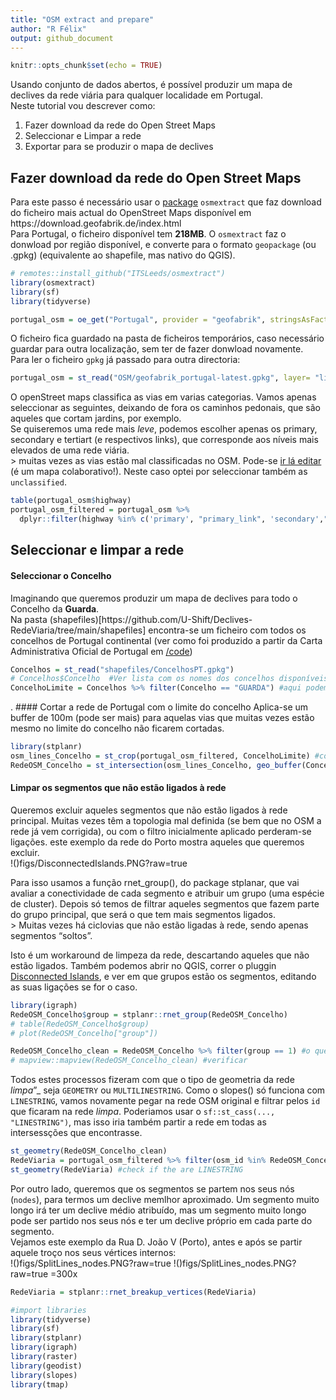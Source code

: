 ```yaml
---
title: "OSM extract and prepare"
author: "R Félix"
output: github_document
---
```



```r
knitr::opts_chunk$set(echo = TRUE)
```

Usando conjunto de dados abertos, é possível produzir um mapa de declives da rede viária para qualquer localidade em Portugal.  
Neste tutorial vou descrever como:

1. Fazer download da rede do Open Street Maps
2. Seleccionar e Limpar a rede
3. Exportar para se produzir o mapa de declives

## Fazer download da rede do Open Street Maps
Para este passo é necessário usar o [package](https://itsleeds.github.io/osmextract/articles/osmextract.html) `osmextract` que faz download do ficheiro mais actual do OpenStreet Maps disponível em https://download.geofabrik.de/index.html  
Para Portugal, o ficheiro disponível tem **218MB**. O `osmextract` faz o donwload por região disponível, e converte para o formato `geopackage` (ou .gpkg) (equivalente ao shapefile, mas nativo do QGIS).

```r
# remotes::install_github("ITSLeeds/osmextract")
library(osmextract)
library(sf)
library(tidyverse)

portugal_osm = oe_get("Portugal", provider = "geofabrik", stringsAsFactors = FALSE, quiet = FALSE, force_download = TRUE, force_vectortranslate = TRUE)) #218 MB!
```
O ficheiro fica guardado na pasta de ficheiros temporários, caso necessário guardar para outra localização, sem ter de fazer donwload novamente.  
Para ler o ficheiro `gpkg` já passado para outra directoria:
```r
portugal_osm = st_read("OSM/geofabrik_portugal-latest.gpkg", layer= "lines")
```
O openStreet maps classifica as vias em varias categorias. Vamos apenas seleccionar as seguintes, deixando de fora os caminhos pedonais, que são aqueles que cortam jardins, por exemplo.  
Se quiseremos uma rede mais _leve_, podemos escolher apenas os primary, secondary e tertiart (e respectivos links), que corresponde aos níveis mais elevados de uma rede viária.  
> muitas vezes as vias estão mal classificadas no OSM. Pode-se [ir lá editar](https://www.openstreetmap.org/edit) (é um mapa colaborativo!). Neste caso optei por seleccionar também as `unclassified`.

```r
table(portugal_osm$highway)
portugal_osm_filtered = portugal_osm %>% 
  dplyr::filter(highway %in% c('primary', "primary_link", 'secondary',"secondary_link", 'tertiary', "tertiary_link", "trunk", "trunk_link", "residential", "cycleway", "living_street", "unclassified", "motorway", "motorway_link", "pedestrian", "steps", "service", "track"))
```

## Seleccionar e limpar a rede
#### Seleccionar o Concelho
Imaginando que queremos produzir um mapa de declives para todo o Concelho da **Guarda**.  
Na pasta (shapefiles)[https://github.com/U-Shift/Declives-RedeViaria/tree/main/shapefiles] encontra-se um ficheiro com todos os concelhos de Portugal continental (ver como foi produzido a partir da Carta Administrativa Oficial de Portugal em [/code](https://github.com/U-Shift/Declives-RedeViaria/blob/main/code/CAOPconcelhos.R))

```r
Concelhos = st_read("shapefiles/ConcelhosPT.gpkg")
# Concelhos$Concelho  #Ver lista com os nomes dos concelhos disponíveis
ConcelhoLimite = Concelhos %>% filter(Concelho == "GUARDA") #aqui podemos escolher outro qualquer
```
.
#### Cortar a rede de Portugal com o limite do concelho
Aplica-se um buffer de 100m (pode ser mais) para aquelas vias que muitas vezes estão mesmo no limite do concelho não ficarem cortadas.
```r
library(stplanr)
osm_lines_Concelho = st_crop(portugal_osm_filtered, ConcelhoLimite) #corta nos bounding boxes, para não ficar tão pesado na operação seguinte
RedeOSM_Concelho = st_intersection(osm_lines_Concelho, geo_buffer(ConcelhoLimite, dist=100)) #clip com um buffer de 100m
```

#### Limpar os segmentos que não estão ligados à rede
Queremos excluir aqueles segmentos que não estão ligados à rede principal. Muitas vezes têm a topologia mal definida (se bem que no OSM a rede já vem corrigida), ou com o filtro inicialmente aplicado perderam-se ligações. este exemplo da rede do Porto mostra aqueles que queremos excluir.  
!()[figs/DisconnectedIslands.PNG?raw=true]{width=50%}
  
Para isso usamos a função rnet_group(), do package stplanar, que vai avaliar a conectividade de cada segmento e atribuir um grupo (uma espécie de cluster). Depois só temos de filtrar aqueles segmentos que fazem parte do grupo principal, que será o que tem mais segmentos ligados.  
> Muitas vezes há ciclovias que não estão ligadas à rede, sendo apenas segmentos "soltos".

Isto é um workaround de limpeza da rede, descartando aqueles que não estão ligados. Também podemos abrir no QGIS, correr o pluggin [Disconnected Islands](http://plugins.qgis.org/plugins/disconnected-islands/), e ver em que grupos estão os segmentos, editando as suas ligações se for o caso.
```r
library(igraph)
RedeOSM_Concelho$group = stplanr::rnet_group(RedeOSM_Concelho)
# table(RedeOSM_Concelho$group)
# plot(RedeOSM_Concelho["group"])

RedeOSM_Concelho_clean = RedeOSM_Concelho %>% filter(group == 1) #o que tem mais segmentos
# mapview::mapview(RedeOSM_Concelho_clean) #verificar
```

Todos estes processos fizeram com que o tipo de geometria da rede _limpa_"_ seja `GEOMETRY` ou `MULTILINESTRING`. Como o slopes() só funciona com `LINESTRING`, vamos novamente pegar na rede OSM original e filtrar pelos `id` que ficaram na rede _limpa_.
Poderiamos usar o `sf::st_cass(..., "LINESTRING")`, mas isso iria também partir a rede em todas as intersessções que encontrasse.
```r
st_geometry(RedeOSM_Concelho_clean)
RedeViaria = portugal_osm_filtered %>% filter(osm_id %in% RedeOSM_Concelho_clean$osm_id) #ficar apenas os segmentos da rede limpa
st_geometry(RedeViaria) #check if the are LINESTRING
```

Por outro lado, queremos que os segmentos se partem nos seus nós (`nodes`), para termos um declive memlhor aproximado. Um segmento muito longo irá ter um declive médio atribuído, mas um segmento muito longo pode ser partido nos seus nós e ter um declive próprio em cada parte do segmento.  
Vejamos este exemplo da Rua D. João V (Porto), antes e após se partir aquele troço nos seus vértices internos:  
!()[figs/SplitLines_nodes.PNG?raw=true]{width=30%} !()[figs/SplitLines_nodes.PNG?raw=true =300x]{width=30%}



```r
RedeViaria = stplanr::rnet_breakup_vertices(RedeViaria)
```


```r
#import libraries
library(tidyverse)
library(sf)
library(stplanr)
library(igraph)
library(raster)
library(geodist)
library(slopes)
library(tmap)
```

